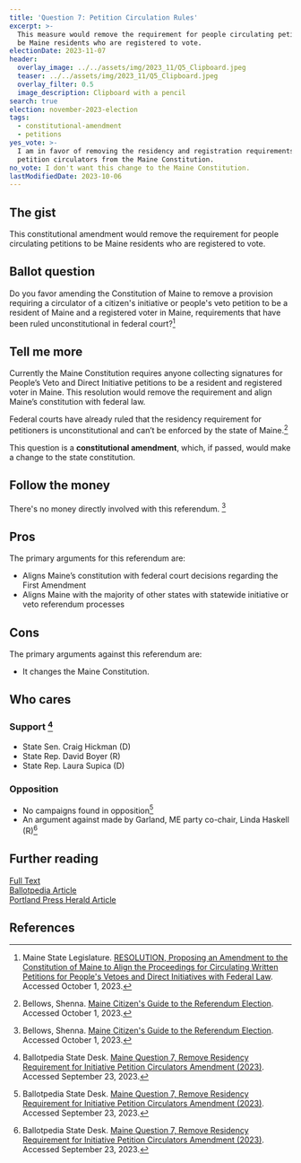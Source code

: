 ```yaml
---
title: 'Question 7: Petition Circulation Rules'
excerpt: >-
  This measure would remove the requirement for people circulating petitions to
  be Maine residents who are registered to vote.
electionDate: 2023-11-07
header:
  overlay_image: ../../assets/img/2023_11/Q5_Clipboard.jpeg
  teaser: ../../assets/img/2023_11/Q5_Clipboard.jpeg
  overlay_filter: 0.5
  image_description: Clipboard with a pencil
search: true
election: november-2023-election
tags:
  - constitutional-amendment
  - petitions
yes_vote: >-
  I am in favor of removing the residency and registration requirements for
  petition circulators from the Maine Constitution.
no_vote: I don't want this change to the Maine Constitution.
lastModifiedDate: 2023-10-06
---
```


## The gist

This constitutional amendment would remove the requirement for people circulating petitions to be Maine residents who are registered to vote.

## Ballot question

Do you favor amending the Constitution of Maine to remove a provision requiring a circulator of a citizen's initiative or people's veto petition to be a resident of Maine and a registered voter in Maine, requirements that have been ruled unconstitutional in federal court?[^1]

<YesNoTable yesContent={frontmatter.yes_vote} noContent={frontmatter.no_vote} />

## Tell me more

Currently the Maine Constitution requires anyone collecting signatures for People’s Veto and Direct Initiative petitions to be a resident and registered voter in Maine. This resolution would remove the requirement and align Maine’s constitution with federal law.

Federal courts have already ruled that the residency requirement for petitioners is unconstitutional and can’t be enforced by the state of Maine.[^3]

This question is a **constitutional amendment**, which, if passed, would make a change to the state constitution.

## Follow the money

There's no money directly involved with this referendum. [^3]

## Pros

The primary arguments for this referendum are:

- Aligns Maine’s constitution with federal court decisions regarding the First Amendment
- Aligns Maine with the majority of other states with statewide initiative or veto referendum processes

## Cons

The primary arguments against this referendum are:

- It changes the Maine Constitution.

## Who cares

### Support [^2]

- State Sen. Craig Hickman (D)
- State Rep. David Boyer (R)
- State Rep. Laura Supica (D)

### Opposition

- No campaigns found in opposition[^2]
- An argument against made by Garland, ME party co-chair, Linda Haskell (R)[^2]

## Further reading

[Full Text](https://legislature.maine.gov/bills/getPDF.asp?paper=SP0597&item=1&snum=131)<br />
[Ballotpedia Article](<https://ballotpedia.org/Maine_Question_7,_Remove_Residency_Requirement_for_Initiative_Petition_Circulators_Amendment_(2023)>)<br />
[Portland Press Herald Article](https://www.pressherald.com/2023/10/06/questions-5-through-8-what-you-need-to-know-about-the-proposed-constitutional-amendments/)

## References

[^1]: Maine State Legislature. [RESOLUTION, Proposing an Amendment to the Constitution of Maine to Align the Proceedings for Circulating Written Petitions for People's Vetoes and Direct Initiatives with Federal Law](https://legislature.maine.gov/bills/getPDF.asp?paper=SP0597&item=1&snum=131). Accessed October 1, 2023.

[^2]: Ballotpedia State Desk. [Maine Question 7, Remove Residency Requirement for Initiative Petition Circulators Amendment (2023)](<https://ballotpedia.org/Maine_Question_7,_Remove_Residency_Requirement_for_Initiative_Petition_Circulators_Amendment_(2023)>). Accessed September 23, 2023.

[^3]: Bellows, Shenna. [Maine Citizen's Guide to the Referendum Election](https://www.maine.gov/sos/cec/elec/upcoming/pdf/citizensguide23.pdf). Accessed October 1, 2023.
